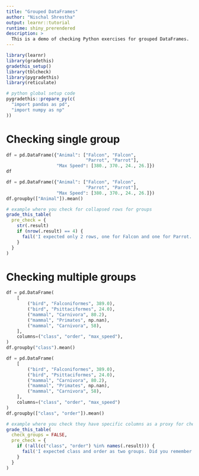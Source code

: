 ```yaml
---
title: "Grouped DataFrames"
author: "Nischal Shrestha"
output: learnr::tutorial
runtime: shiny_prerendered
description: >
  This is a demo of checking Python exercises for grouped DataFrames.
---
```


```r
library(learnr)
library(gradethis)
gradethis_setup()
library(tblcheck)
library(pygradethis)
library(reticulate)

# python global setup code
pygradethis::prepare_py(c(
  "import pandas as pd",
  "import numpy as np"
))
```

# Checking single group

<!-- https://pandas.pydata.org/pandas-docs/stable/reference/api/pandas.DataFrame.groupby.html#pandas.DataFrame.groupby -->
```python
df = pd.DataFrame({"Animal": ["Falcon", "Falcon",
                              "Parrot", "Parrot"],
                   "Max Speed": [380., 370., 24., 26.]})
df
```

```python
df = pd.DataFrame({"Animal": ["Falcon", "Falcon",
                              "Parrot", "Parrot"],
                   "Max Speed": [380., 370., 24., 26.]})
df.groupby(["Animal"]).mean()
```

```r
# example where you check for collapsed rows for groups
grade_this_table(
  pre_check = {
    str(.result)
    if (nrow(.result) == 4) {
      fail('I expected only 2 rows, one for Falcon and one for Parrot. Did you remember to groupby "Animal"?')
    }
  }
)
```

# Checking multiple groups

<!-- https://pandas.pydata.org/pandas-docs/stable/user_guide/groupby.html#splitting-an-object-into-groups -->
```python
df = pd.DataFrame(
    [
        ("bird", "Falconiformes", 389.0),
        ("bird", "Psittaciformes", 24.0),
        ("mammal", "Carnivora", 80.2),
        ("mammal", "Primates", np.nan),
        ("mammal", "Carnivora", 58),
    ],
    columns=("class", "order", "max_speed"),
)
df.groupby("class").mean()
```

```python
df = pd.DataFrame(
    [
        ("bird", "Falconiformes", 389.0),
        ("bird", "Psittaciformes", 24.0),
        ("mammal", "Carnivora", 80.2),
        ("mammal", "Primates", np.nan),
        ("mammal", "Carnivora", 58),
    ],
    columns=("class", "order", "max_speed")
)
df.groupby(["class", "order"]).mean()
```

```r
# example where you check they have specific columns as a proxy for checking they have multiple groups
grade_this_table(
  check_groups = FALSE,
  pre_check = {
    if (!all(c("class", "order") %in% names(.result))) {
      fail('I expected class and order as two groups. Did you remember to groupby these variables?')
    }
  }
)
```
